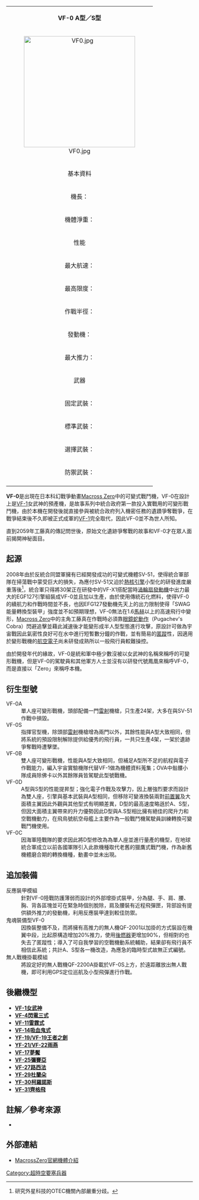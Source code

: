 {{original research|time=2016-04-15T12:09:36+00:00}}
{{refimprove|time=2016-04-15T12:09:36+00:00}}
{{noteTA
|1=zh-hant:發動機;zh-hans:引擎;
}}

{|border="0" cellpadding="2" cellspacing="3" style="margin:3px; border:3px solid #87CEEB;width:30%;" align="right"
|align="center" colspan="2" bgcolor="lightblue"|'''VF-0 A型／S型'''
|---
|align="center" colspan="2" bgcolor="lightblue"|[[File:VF0.jpg|300px]]
|---
|align="center" colspan="2" bgcolor="lightblue"|基本資料
|---
|機長：||18.69公尺
|---
|機體淨重：||16191公斤（A型）<br />16805公斤（D型）
|---
|align="center" colspan="2" bgcolor="lightblue"|性能
|---
|最大航速：|| 2.74馬赫（11000公尺）
|---
|最高限度：||25000公尺
|---
|作戰半徑：||2075公里（A型）<br />2400公里（D型）<br />以上數據為安裝背部副油箱狀態
|---
|發動機：||EFG-127[[渦輪扇發動機|渦輪扇發動機]]<BR>新中洲ARR-2火箭背包
|---
|最大推力：||91.08仟牛頓×2（後燃使用時148.9仟牛頓×2）
|---
|align="center" colspan="2" bgcolor="lightblue"|武器
|---
|固定武裝：||[[毛瑟|毛瑟]]雷射機槍×1（S型×2）
|---
|標準武裝：||[[休斯|休斯]]GPU-9 35公厘[[加特林機槍|加特林機槍]]×1<BR>中距離空對空飛彈AMRAAM2<BR>（AIM-200A）×12
|---
|選擇武裝：||大氣圈內用背包<BR>（小型飛彈GH-30B×24）<BR>其它美國／北約部隊標準空用武裝
|---
|防禦武裝：||紅外線、電子干擾管制系統<BR>（AN/ALE55×1、IDECM、AN/ALQ220A）<BR>主動匿蹤系統（ASS/PS110）<BR>SWAG能量轉換裝甲系統（AWAG/RA105）
|---
|}
'''VF-0'''是出現在日本科幻戰爭動畫[[Macross_Zero|Macross Zero]]中的可變式戰鬥機，VF-0在設計上是[[VF-1|VF-1]]女武神的預產機，是故事系列中統合政府第一款投入實戰用的可變形戰鬥機，由於本機在開發後就直接參與被統合政府列入機密任務的遺蹟爭奪戰爭，在戰爭結束後不久即被正式成軍的[[VF-1|VF-1]]完全取代，因此VF-0並不為世人所知。

直到2059年工藤真的傳記問世後，原始文化遺跡爭奪戰的故事和VF-0才在眾人面前揭開神秘面目。

== 起源 ==
2008年由於反統合同盟軍擁有已經開發成功的可變式機體SV-51，使得統合軍部隊在掃蕩戰中蒙受巨大的損失，為應付SV-51又迫於[[OTM_(超時空要塞)#小型熱核引擎|熱核引擎]]小型化的研發進度嚴重落後<ref>研究外星科技的OTEC機關內部嚴重分歧。</ref>，統合軍只得將30架正在研發中的VF-X1搭配當時[[渦輪扇發動機|渦輪扇發動機]]中出力最大的EGF127引擎組裝成VF-0並且加以生產，由於使用傳統石化燃料，使得VF-0的續航力和作戰時間並不長，也因EFG127發動機先天上的出力限制使得「SWAG能量轉換型裝甲」強度並不如預期理想，VF-0無法在1.6[[馬赫|馬赫]]以上的高速飛行中變形，[[Macross_Zero|Macross Zero]]中的主角工藤真在作戰時必須靠[[普加乔夫眼镜蛇机动|眼鏡蛇動作]]（Pugachev's Cobra）閃避追擊並藉此減速後才能變形成半人型型態進行攻擊，原設計可做為宇宙戰因此氣密性良好可在水中進行短暫數分鐘的作戰，並有簡易的[[匿蹤|匿蹤]]性，因適用於變形戰機的[[航空電子|航空電子]]尚未研發成熟所以一般飛行員較難操控。

由於開發年代的緣故，VF-0是統和軍中極少數沒被以女武神的名稱來稱呼的可變形戰機，但是VF-0的駕駛員和其他軍方人士並沒有以研發代號鳳凰來稱呼VF-0，而是直接以「Zero」來稱呼本機。

== 衍生型號 ==
;VF-0A
:單人座可變形戰機，頭部配備一門[[雷射|雷射]]機槍，只生產24架，大多在與SV-51作戰中損毀。
;VF-0S
:指揮官型機，除頭部[[雷射|雷射]]機槍增為兩門以外，其餘性能與A型大致相同，但將系統的預設限制解除提供給優秀的飛行員，一共只生產4架，一架於遺跡爭奪戰時遭擊墜。
;VF-0B
:雙人座可變形戰機，性能與A型大致相同，但補足A型所不足的航程與電子作戰能力，編入宇宙實驗機隊代替VF-1做為機體資料蒐集；OVA中骷髏小隊成員除佛卡以外其餘隊員皆駕駛此型號戰機。
;VF-0D
:A型與S型的性能提昇型；強化電子作戰及攻擊力，因上層強烈要求而設計為雙人座，引擎與基本武裝與A型相同，但移除可變液換裝兩對[[前翼|前置翼]]及大面積主翼因此外觀與其他型式有明顯差異，D型的最高速度略遜於A、S型，但因大面積主翼帶來的升力優勢因此D型與A.S型相比擁有絕佳的爬升力和空戰機動力，在飛鳥號航空母艦上主要作為一般戰鬥機駕駛員訓練轉換可變戰鬥機使用。
;VF-0C
:因海軍陸戰隊的要求因此將D型修改為為單人座並進行量產的機型，在地球統合軍成立以前各國軍隊引入此款機種取代老舊的獵鷹式戰鬥機，作為新舊機體磨合期的轉換機種，動畫中並未出現。
== 追加裝備 ==
;反應裝甲模組
:針對VF-0陸戰防護薄弱而設計的外部增掛式裝甲，分為腿、手、肩、腰、胸、背各區塊並可在緊急時個別脫除，肩及腰裝有近程飛彈匣，背部設有提供額外推力的發動機，利用反應裝甲達到較佳防禦。
;鬼魂裝備型VF-0
:因換裝整備不及，而將擁有高推力的無人機QF-2001以加掛的方式裝設在機翼中段，比起原構造增加20%推力，使用[[後燃器|後燃器]]更增加90%，但相對的也失去了匿蹤性；導入了可自我學習的空戰機動系統輔助，結果卻有飛行員不相信此系統；共計A、S型各一機改造，為應急的臨時型式故無正式編號。
;無人戰機掛載模組
:將設定好的無人戰機QF-2200A掛載於VF-0S上方，於遠距離放出無人戰機，即可利用GPS定位巡航及小型飛彈進行作戰。
==後繼機型==
*'''[[VF-1女武神|VF-1女武神]]'''
*'''[[VF-4閃電三式|VF-4閃電三式]]'''
*'''[[VF-11雷霆式戰鬥機|VF-11雷霆式]]'''
*'''[[VF-14吸血鬼戰鬥機|VF-14吸血鬼式]]'''
*'''[[YF-19/VF-19王者之劍|YF-19/VF-19王者之劍]]'''
*'''[[YF-21/VF-22雨燕|YF-21/VF-22雨燕]]'''
*'''[[VF-17夢魘|VF-17夢魘]]'''
*'''[[VF-25彌賽亞|VF-25彌賽亞]]'''
*'''[[VF-27路西法|VF-27路西法]]'''
*'''[[YF-29杜蘭朵|YF-29杜蘭朵]]'''
*'''[[YF-30柯羅諾斯|YF-30柯羅諾斯]]'''
*'''[[VF-31齊格飛|VF-31齊格飛]]'''

== 註解／參考來源 ==
<references />
*{{cite book |author=|title= 《ヴァリアブルファイター・マスターファイル VF-0フェニックス始まりの不死鳥》 |publisher= GA Graphic ||date =2009年7月14日 |isbn= 978-4-7973-5182-8}}

== 外部連結 ==
* [http://www.bandaivisual.co.jp/macrosszero/m_vf0.html MacrossZero官網機體介紹] {{Wayback|url=http://www.bandaivisual.co.jp/macrosszero/m_vf0.html |date=20130523014800 }}

{{超时空要塞系列}}

[[Category:超時空要塞兵器|Category:超時空要塞兵器]]